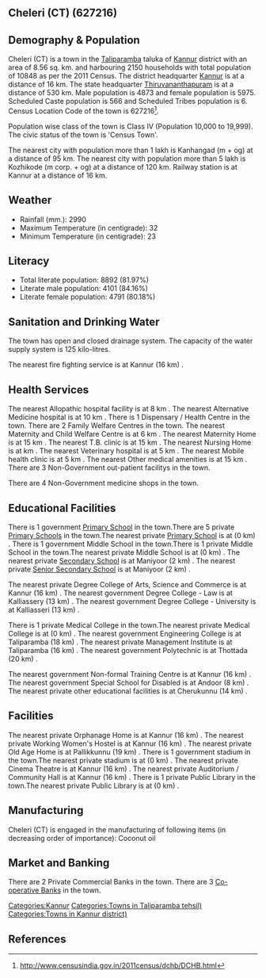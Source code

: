{{Infobox settlement
| name=Cheleri (CT)
| native_name=
| native_name_lang=
| other_name=
| nickname=
| settlement_type=Town
| image_skyline=
| image_alt=
| image_caption=
| pushpin_map=India Kerala
| pushpin_label_position=right
| pushpin_map_alt=
| pushpin_map_caption=Location in Kerala, India
| latd=
| latm=
| lats=
| latNS=
| longd=
| longm=
| longs=
| longEW=
| coordinates_display=inline,title
| subdivision_type=Country
| subdivision_name={{flag|India}}
| subdivision_type1=[[States and territories of India|State]]
| subdivision_name1=Kerala 
| subdivision_type2=[[List of districts of India|District]]
| subdivision_name2=Kannur
| subdivision_type3=Tahsil
| subdivision_name3=Taliparamba
| website=
| established_title=<!-- Established -->
| established_date=
| founder=
| named_for=
| government_type=
| governing_body=
| unit_pref=Metric
| area_footnotes=
| area_rank=
| area_total_km2=8.56
| elevation_footnotes=
| elevation_m=
| population_total=10848
| population_as_of=2011
| population_rank=
| population_density_km2=1267
| population_demonym=
| population_footnotes=
| demographics_type1=Languages=
| demographics1_title1=Official=
| demographics1_info1=[[Malayalam language|Malayalam]]
| timezone1=[[Indian Standard Time|IST]]
| utc_offset1==+5:30
| postal_code_type=[[Postal Index Number|PIN]]
| postal_code=
| area_code_type=Telephone code
| area_code=
| registration_plate=
| blank1_name_sec1=Nearest city
| blank1_info_sec1=[[Kanhangad  (m + og)]]
| blank2_name_sec1=[[Human sex ratio|Sex ratio]]
| blank2_info_sec1=1226
| blank3_name_sec1=Literacy
| blank3_info_sec1=81.97%
| blank1_name_sec2=[[2011 Census of India|2011 census]] code
| blank1_info_sec2=627216
| footnotes=
}}

== Cheleri (CT) (627216) ==

== Demography & Population ==

Cheleri (CT) is a town in the [[Taliparamba]] taluka of [[Kannur]] district with an area of 8.56 sq. km. and harbouring 2150 households with total population of 10848 as per the 2011 Census. The district headquarter [[Kannur]] is at a distance of 16 km. The state headquarter [[Thiruvananthapuram]] is at a distance of 530 km. Male population is 4873 and female population is 5975. Scheduled Caste population is 566 and Scheduled Tribes population is 6. Census Location Code of the town is 627216<ref>http://www.censusindia.gov.in/2011census/dchb/DCHB.html</ref>.

Population wise class of the town is Class IV (Population 10,000 to 19,999).
The civic status of the town is 'Census Town'.

The nearest city with population more than 1 lakh is Kanhangad  (m + og) at a distance of 95 km. The nearest city with population more than 5 lakh is Kozhikode (m corp. + og) at a distance of 120 km. Railway station is at Kannur at a distance of 16 km.


== Weather ==  
* Rainfall (mm.): 2990 
* Maximum Temperature (in centigrade): 32
* Minimum Temperature (in centigrade): 23


== Literacy ==  
* Total literate population: 8892 (81.97%)
* Literate male population: 4101 (84.16%)
* Literate female population: 4791 (80.18%)


== Sanitation and Drinking Water ==  
The town has open and closed drainage system.
The capacity of the water supply system is 125 kilo-litres.

The nearest fire fighting service is at Kannur (16 km) .


== Health Services ==
The nearest Allopathic hospital facility is at 8 km .
The nearest Alternative Medicine hospital is at 10 km .
There is 1 Dispensary / Health Centre in the town.
There are 2 Family Welfare Centres in the town.
The nearest Maternity and Child Welfare Centre is at 6 km .
The nearest Maternity Home is at 15 km .
The nearest T.B. clinic is at 15 km .
The nearest Nursing Home is at  km .
The nearest Veterinary hospital is at 5 km .
The nearest Mobile health clinic is at 5 km .
The nearest Other medical amenities is at 15 km .
There are 3 Non-Government out-patient facilitys in the town.


There are 4 Non-Government medicine shops in the town.


== Educational Facilities ==
There is 1 government [[Primary School]] in the town.There are 5 private [[Primary School]]s in the town.The nearest private [[Primary School]] is at  (0 km) .
There is 1 government Middle School in the town.There is 1 private Middle School in the town.The nearest private Middle School is at  (0 km) .
The nearest private [[Secondary School]] is at Maniyoor (2 km) .
The nearest private [[Senior Secondary School]] is at Maniyoor (2 km) .
 
 
 
 
 
The nearest private Degree College of Arts, Science and Commerce is at Kannur (16 km) .
The nearest government Degree College - Law is at Kalliassery (13 km) .
The nearest government Degree College - University is at Kalliasseri (13 km) .
 
There is 1 private Medical College in the town.The nearest private Medical College is at  (0 km) .
The nearest government Engineering College is at Taliparamba  (18 km) .
The nearest private Management Institute is at Taliparamba (16 km) .
The nearest government Polytechnic is at Thottada  (20 km) .
 
The nearest government Non-formal Training Centre is at Kannur (16 km) .
The nearest government Special School for Disabled is at Andoor (8 km) .
The nearest private other educational facilities is at Cherukunnu  (14 km) .


== Facilities ==
The nearest private Orphanage Home is at Kannur (16 km) .
The nearest private Working Women's Hostel is at Kannur (16 km) .
The nearest private Old Age Home is at Pallikkunnu (19 km) .
There is 1 government stadium in the town.The nearest private stadium is at  (0 km) .
The nearest private Cinema Theatre is at Kannur (16 km) .
The nearest private Auditorium / Community Hall is at Kannur (16 km) .
There is 1 private Public Library in the town.The nearest private Public Library is at  (0 km) .


== Manufacturing ==
Cheleri (CT) is engaged in the manufacturing of following items (in decreasing order of importance): Coconut oil


== Market and Banking ==

There are 2 Private Commercial Banks in the town.
There are 3 [[Co-operative Bank]]s in the town.




[[Categories:Kannur]]
[[Categories:Towns in Taliparamba tehsil)]]
[[Categories:Towns in Kannur district)]]


== References ==
{{Reflist}}


